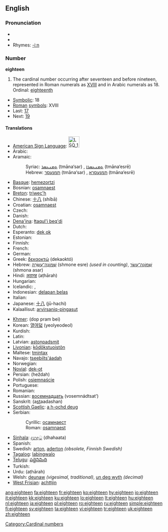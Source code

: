 ==English==

===Pronunciation===
* {{IPA|/eɪtˈtiːn/}}
* {{audio|en-us-eighteen.ogg|Audio (US)}}
* Rhymes: [[Rhymes:English:-iːn|-iːn]]

===Number===
'''eighteen'''

# The cardinal number occurring after seventeen and before nineteen, represented in Roman numerals as [[XVIII]] and in Arabic numerals as 18. Ordinal: [[eighteenth]]
* [[Symbolic]]: 18
* [[Roman]] [[symbol]]s: XVIII
* Last: [[seventeen|17]]
* Next: [[nineteen|19]]

====Translations====
{{trans-top|cardinal number}}
* [[American Sign Language]]: [[Image:LSQ 18.jpg|35px]]
* Arabic: {{Arab|[[ثمانية عشر]]}} {{IPAchar|(θamāniyaʈ ʕášar)}}
* Aramaic:
*: Syriac: [[ܬܡܢܥܣܪ]] (tmāna‘sar) {{m}}, [[ܬܡܢܥܣܪܐ]] (tmāna‘esrē) {{f}}
*: Hebrew: [[תמנעסר]] (tmāna‘sar) {{m}}, [[תמנעסרא]] (tmāna‘esrē) {{f}}
* [[Basque]]: [[hemezortzi]]
* Bosnian: [[osamnaest]]
* [[Breton]]: [[triwec'h]]
* Chinese: [[十八]] (shíbā)
* Croatian: [[osamnaest]]
* Czech: {{t-|cs|osmnáct}}
* Danish: {{t+|da|atten}}
* [[Dena'ina]]: [[łtaqul'i beq'di]]
* Dutch: {{t+|nl|achttien|f}}
* Esperanto: [[dek ok]]
* Estonian: {{t-|et|kaheksateist}}
* Finnish: {{t+|fi|kahdeksantoista}}
* French: {{t+|fr|dix-huit|m}}
* German: {{t+|de|achtzehn|f}}
* Greek: [[δεκαοκτώ]] (dekaoktó)
* Hebrew: [[שמונה עשרה|שְׁמוֹנֶה־עֶשְׂרֵה]] (shmone esre) {{f}} ''(used in counting)'', [[שמונה עשר|שְׁמוֹנָה־עָשָׂר]] (shmona asar) {{m}}
* Hindi: [[अठारह]] (aṭhārah)
* Hungarian: {{t+|hu|tizennyolc}}
* Icelandic: {{t+|is|átján}}, {{t-|is|áttján}} {{italbrac|archaic}}
* Indonesian: [[delapan belas]]
* Italian: {{t+|it|diciotto}}
* Japanese: [[十八]] (jū-hachi)
* Kalaallisut: [[arvirsaniq-pingasut]]
{{trans-mid}}
* [[Khmer]]: {{Khmr|[[ដប់ប្រាំបី]]}} (dop pram bei)
* Korean: [[열여덟]] (yeolyeodeol)
* Kurdish: {{KUchar|[[هه‌ژده‌]]}}
* Latin: {{t-|la|duodeviginti|alt=duodēvīgintī}}
* Latvian: [[astoņpadsmit]]
* [[Livonian]]: [[kōdõkstuoistõn]]
* Maltese: [[tmintax]]
* Navajo: [[tseebííts'áadah]]
* Norwegian: {{t+|no|atten}}
* [[Novial]]: [[dek-ot]]
* Persian: {{fa-Arab|[[هجده]]}} (heždah)
* Polish: [[osiemnaście]]
* Portuguese: {{t+|pt|dezoito}}
* Romanian: {{t+|ro|optsprezece}}
* Russian: [[восемнадцать]] (vosemnádtsat’)
* Sanskrit: (a<u>st</u>aadashan)
* [[Scottish Gaelic]]: [[a h-ochd deug]]
* Serbian:
*: Cyrillic: [[осамнаест]]
*: Roman: [[osamnaest]]
* [[Sinhala]]: [[දහඅට]] (dhahaata)
* Spanish: {{t+|es|dieciocho}}
* Swedish: [[arton]], [[aderton]] ''(obsolete, Finnish Swedish)''
* [[Tagalog]]: [[labingwalo]]
* [[Telugu]]: [[పద్దెనిమిది]]
* Turkish: {{t+|tr|on sekiz}}
* Urdu: {{ur-Arab|[[اٹھارہ]]}} (aṭhārah)
* Welsh: [[deunaw]] ''(vigesimal, traditional)'', [[un deg wyth]] ''(decimal)''
* [[West Frisian]]: [[achttjin]]
{{trans-bottom}}

[[Category:Cardinal numbers]]

[[ang:eighteen]]
[[fa:eighteen]]
[[fr:eighteen]]
[[ko:eighteen]]
[[hy:eighteen]]
[[io:eighteen]]
[[it:eighteen]]
[[kk:eighteen]]
[[ku:eighteen]]
[[lo:eighteen]]
[[lt:eighteen]]
[[hu:eighteen]]
[[nl:eighteen]]
[[ja:eighteen]]
[[pl:eighteen]]
[[ro:eighteen]]
[[ru:eighteen]]
[[simple:eighteen]]
[[fi:eighteen]]
[[sv:eighteen]]
[[ta:eighteen]]
[[vi:eighteen]]
[[tr:eighteen]]
[[uk:eighteen]]
[[zh:eighteen]]